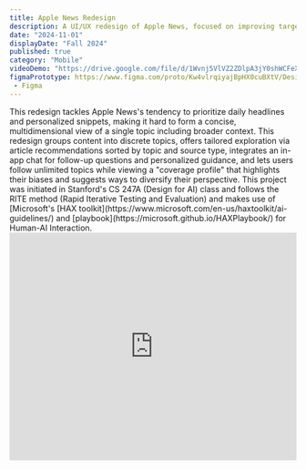 ```yaml
---
title: Apple News Redesign
description: A UI/UX redesign of Apple News, focused on improving targeted topic exploration.
date: "2024-11-01"
displayDate: "Fall 2024"
published: true
category: "Mobile"
videoDemo: "https://drive.google.com/file/d/1Wvnj5VlVZ2ZDlpA3jY0shWCFeX1pY7S-/view?usp=sharing"
figmaPrototype: https://www.figma.com/proto/Kw4vlrqiyajBpHX0cuBXtV/Designs?page-id=362%3A11891&node-id=372-5855&viewport=-1052%2C-1219%2C0.39&t=QZaxJlsTQRZtLWN2-1&scaling=scale-down&content-scaling=fixed&starting-point-node-id=372%3A5855
 - Figma
---
```


<div className="flex flex-col md:flex-row gap-12 items-start mb-8">
  <div className="flex-1">
    This redesign tackles Apple News's tendency to prioritize daily headlines and personalized snippets, making it hard to form a concise, multidimensional view of a single topic including broader context. This redesign groups content into discrete topics, offers tailored exploration via article recommendations sorted by topic and source type, integrates an in-app chat for follow-up questions and personalized guidance, and lets users follow unlimited topics while viewing a "coverage profile" that highlights their biases and suggests ways to diversify their perspective. 
    This project was initiated in Stanford's CS 247A (Design for AI) class and follows the RITE method (Rapid Iterative Testing and Evaluation) and makes use of [Microsoft's [HAX toolkit](https://www.microsoft.com/en-us/haxtoolkit/ai-guidelines/) and [playbook](https://microsoft.github.io/HAXPlaybook/) for Human-AI Interaction.
  </div>
  <div className="md:w-2/5">
  <iframe
  width="100%"
  height="400"
  src="https://youtube.com/embed/EoSCksIJRKY"
  title="CS 247A Apple News Figma Redesign"
  frameborder="0"
  allow="accelerometer; autoplay; clipboard-write; encrypted-media; gyroscope; picture-in-picture"
  allowfullscreen
  style={{  marginBottom: '2rem' }}
/>
  </div>
</div>

## Project Progression

We created a Product Requirements Doc (PRD), outlining the following: 
- target audience
- user needs
- scenarios including sunny day scenarios, stress cases, possible failure states
- relevant AI guideleines
- required data and features
- comparators
- stakeholders

View the whole PRD [here](https://docs.google.com/document/d/1jR4HpJoxbiMDpi2W6Q0I3YQJVLuL7wZS/edit?usp=sharing&ouid=103933716377033248565&rtpof=true&sd=true) for the full outline. 

### Ideation
We used the Crazy 8s brainstorming method to quickly sketch out ideas (8 sketches in 5 minutes).
<div
  style={{
    display: 'flex',
  
  }}
>
<img src="/apple-news/crazy8-1.png" alt="lo-fi sketch" style={{ margin: '2rem 0' }} width="50%" />
<img src="/apple-news/crazy8-2.png" alt="lo-fi sketch" style={{ margin: '2rem 0' }} width="50%" />
</div>


### RITE Testing Plan
To iterate on our designs, we used the RITE testing method with incorporation of A/B testing. We ran four different stages of testing involving a total of 8 participants. During each testing phase, users were asked to use the "think aloud" approach, verbally narrating their observations and critiques.

We first created lo-fi sketches that focused more directly on our final concept. Testing questions in this stage mostly focused on 
evaluating user interest in the overall concept and understanding of the layout of our redesigned topic and chat pages.
<div
  style={{
    display: 'flex',
  
  }}
>
<img src="/apple-news/lo-fi-1.jpg" alt="lo-fi sketch" style={{ margin: '2rem 0' }} width="60%" />
<img src="/apple-news/lo-fi-2.png" alt="lo-fi sketch" style={{ margin: '2rem 0' }} width="60%" />
</div>

The second iteration involved designing grayscale interfaces with a focus on testing ease of navigation from one screen to the next. We avoid color at this stage to ensure design critiques were more focused on organization questions, rather than aesthetics.
<img src="/apple-news/applenews-grayscale.png" alt="lo-fi sketch" width="100%" />

The third iteration involved a significant pivot from our previous chat-focused designs, incorporating additional pages for displaying topics, showing a reader's coverage of an issue, diverse sources beyond traditional news outlets, and more. 

<img src="/apple-news/applenews-colored.png" alt="lo-fi sketch" width="100%" />

We made heavy use of Figma's components and variants feature to rapidly iterate and create multiple options for A/B testing. 
<img src="/apple-news/applenews-components.png" alt="lo-fi sketch" width="100%" />


The final stage focused on scoping out a functional, interactive protoype. Testing was still done at this stage to gauge improvements for the future. 
Check out the final Figma prototype [here](https://www.figma.com/proto/Kw4vlrqiyajBpHX0cuBXtV/Designs?page-id=362%3A11891&node-id=372-5855&viewport=-1052%2C-1219%2C0.39&t=QZaxJlsTQRZtLWN2-1&scaling=scale-down&content-scaling=fixed&starting-point-node-id=372%3A5855).


